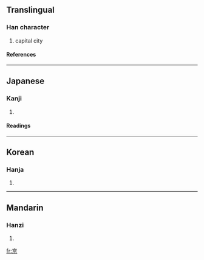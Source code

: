 {{see|京}}

==Translingual==
===Han character===
{{Han char|rn=8|rad=亠|as=07|sn=9|four=|canj=卜日火 (YAF)}}
# capital city
====References====
{{Han ref|kx=0089.070|dkj=00307|dj=0188.120|hdz=10285.040|uh=4EB0|ud=20144}}
----
==Japanese==
===Kanji===
{{ja-kanji|grade=|rs=亠07}}
# {{defn|Japanese}}
====Readings====
{{ja-readings|on=[[けい]] (kei), [[きょう]] (kyō), [[きん]] (kin)|kun=[[みやこ]] (miyako)}}
----
==Korean==
===Hanja===
{{ko-hanja|hangeul=경|rv=gyeong|mr=kyŏng}}
# {{defn|Korean}}
----
==Mandarin==
===Hanzi===
{{cmn-hanzi|pin=[[jīng]] (jing1)|wg=ching<sup>1</sup>}}
# {{defn|Mandarin}}

[[fr:亰]]